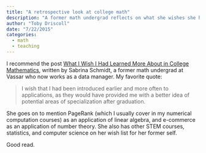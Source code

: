 ```yaml
---
title: "A retrospective look at college math"
description: "A former math undergrad reflects on what she wishes she had learned more about in college."
author: "Toby Driscoll"
date: "7/22/2015"
categories:
  - math
  - teaching
---
```


I recommend the post [What I Wish I Had Learned More About in College Mathematics](http://blogs.ams.org/matheducation/2015/07/20/what-i-wish-i-had-learned-more-about-in-college-mathematics/#sthash.6e9g5byf.dpuf), written by Sabrina Schmidt, a former math undergrad at Vassar who now works as a data manager. My favorite quote:

> I wish that I had been introduced earlier and more often to applications, as they would have provided me with a better idea of potential areas of specialization after graduation.

She goes on to mention PageRank (which I usually cover in my numerical computation courses) as an application of linear algebra, and e-commerce as an application of number theory. She also has other STEM courses, statistics, and computer science on her wish list for her former self.

Good read.